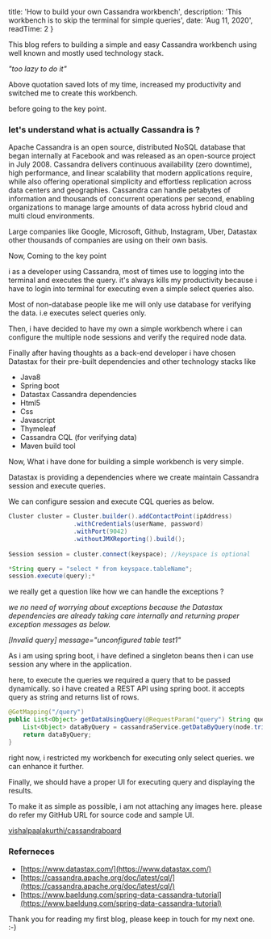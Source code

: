 
  title: 'How to build your own Cassandra workbench',
  description: 'This workbench is to skip the terminal for simple queries',
  date: 'Aug 11, 2020',
  readTime: 2
}


This blog refers to building a simple and easy Cassandra workbench using well known and mostly used technology stack.

*"too lazy to do it"*

Above quotation saved lots of my time, increased my productivity and switched me to create this workbench.

                  

before going to the key point. 

### let's understand what is actually **Cassandra** is ?

Apache Cassandra is an open source, distributed NoSQL database that began internally at Facebook and was released as an open-source project in July 2008. Cassandra delivers continuous availability (zero downtime), high performance, and linear scalability that modern applications require, while also offering operational simplicity and effortless replication across data centers and geographies. Cassandra can handle petabytes of information and thousands of concurrent operations per second, enabling organizations to manage large amounts of data across hybrid cloud and multi cloud environments.

                   

Large companies like Google, Microsoft, Github, Instagram, Uber, Datastax other thousands of companies are  using on their own basis.

                   

Now, Coming to the key point

i as a developer using Cassandra, most of times use to logging into the terminal and executes the query. it's always kills my productivity because i have to login into terminal for executing even a simple select queries also.

Most of non-database people like me will only use database for verifying the data. i.e executes select queries only.

Then, i have decided to have my own a simple workbench where i can configure the multiple node sessions and verify the required node data.

                 

Finally after having thoughts as a back-end developer  i have chosen Datastax for their pre-built dependencies and other technology stacks like
            

- Java8
- Spring boot
- Datastax Cassandra dependencies
- Html5
- Css
- Javascript
- Thymeleaf
- Cassandra CQL (for verifying data)
- Maven build tool

Now, What i have done for building a simple workbench is very simple.

Datastax is providing a dependencies where we create maintain Cassandra session and execute queries.

We can configure session and execute CQL queries as below.

```java
Cluster cluster = Cluster.builder().addContactPoint(ipAddress)
                  .withCredentials(userName, password)
                  .withPort(9042)
                  .withoutJMXReporting().build();
   
Session session = cluster.connect(keyspace); //keyspace is optional
```

```java
*String query = "select * from keyspace.tableName";
session.execute(query);*
```

we really get a question like how we can handle the exceptions ?

*we no need of worrying about exceptions because the Datastax dependencies are already taking care internally and returning proper exception messages as below.*

*[Invalid query] message="unconfigured table test1"*

As i am using spring boot, i have defined a singleton beans then i can use session any where in the application.

here, to execute the queries we required a query that to be passed dynamically. so i have created a REST API using spring boot. it accepts query as string and returns list of rows.

```java
@GetMapping("/query")
public List<Object> getDataUsingQuery(@RequestParam("query") String query) {
    List<Object> dataByQuery = cassandraService.getDataByQuery(node.trim(), query.trim());
    return dataByQuery;
}
```

right now, i restricted my workbench for executing only select queries. we can enhance it further.

Finally, we should have a proper UI for executing query and displaying the results.

To make it as simple as possible, i am not attaching any images here. please do refer my GitHub URL for source code and sample UI.

[vishalpaalakurthi/cassandraboard](https://github.com/vishalpaalakurthi/cassandraboard)

### Referneces

- [https://www.datastax.com/](https://www.datastax.com/)
- [https://cassandra.apache.org/doc/latest/cql/](https://cassandra.apache.org/doc/latest/cql/)
- [https://www.baeldung.com/spring-data-cassandra-tutorial](https://www.baeldung.com/spring-data-cassandra-tutorial)

Thank you for reading my first blog, please keep in touch for my next one. :-)